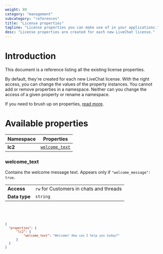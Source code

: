 ```yaml
---
weight: 80
category: "management"
subcategory: "references"
title: "License properties"
tagline: "License properties you can make use of in your applications."
desc: "License properties are created for each new LiveChat license."
---
```


# Introduction

This document is a reference listing all the existing license properties.

By default, they're created for each new LiveChat license. With the right access, you can change the values of the property instances. You cannot add or remove properties in a namespace. Neither can you change the access of a given property or rename a namespace.

If you need to brush up on properties, [read more](/management/configuration-api/#properties).

# Available properties

| Namespace       | Properties                                                                                                                                                                                                                                                                                                                                                                                                                                                       |
| --------------- | ---------------------------------------------------------------------------------------------------------------------------------------------------------------------------------------------------------------------------------------------------------------------------------------------------------------------------------------------------------------------------------------------------------------------------------------------------------------- |
| **lc2**         |  [`welcome_text`](#welcome_text)                                                                                                                                                                                      |

<Section>
<Text>

### welcome_text

Contains the welcome message text. Appears only if `"welcome_message": true`.

|               |                                         |
| ------------- | --------------------------------------- |
| **Access**    | `rw` for Customers in chats and threads |
| **Data type** | `string`                                |

</Text>
<Code>
<CodeResponse title={'Properties in the lc2 namespace'}>

```json
{
  "properties": {
      "lc2": {
          "welcome_text": "Welcome! How can I help you today?"
      }
  }
}
```

</CodeResponse>

</Code>
</Section>
